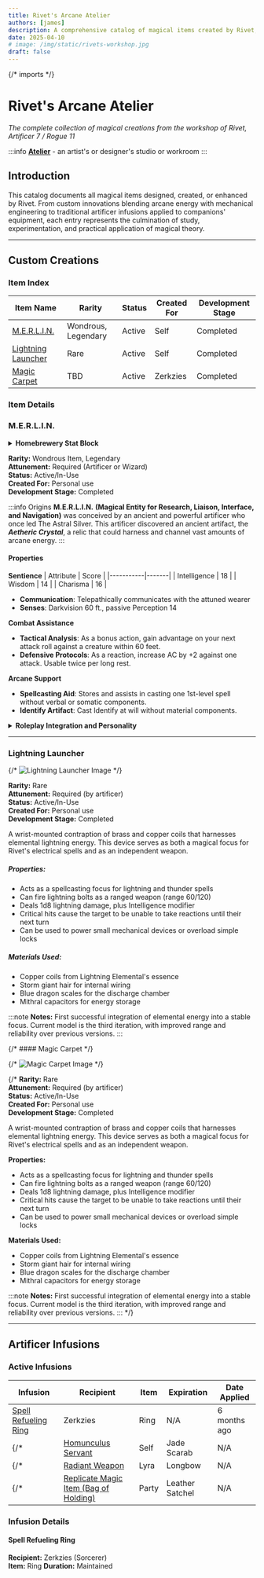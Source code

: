 ```yaml
---
title: Rivet's Arcane Atelier
authors: [james]
description: A comprehensive catalog of magical items created by Rivet, featuring custom innovations and artificer infusions.
date: 2025-04-10
# image: /img/static/rivets-workshop.jpg
draft: false
---
```


{/* imports */}


# Rivet's Arcane Atelier

*The complete collection of magical creations from the workshop of Rivet, Artificer 7 / Rogue 11*

:::info
**[Atelier](https://www.merriam-webster.com/dictionary/atelier)** - an artist's or designer's studio or workroom
:::

## Introduction

This catalog documents all magical items designed, created, or enhanced by Rivet. From custom innovations blending arcane energy with mechanical engineering to traditional artificer infusions applied to companions' equipment, each entry represents the culmination of study, experimentation, and practical application of magical theory.
<ResponsiveImage 
  src={RivetAtelier}
  alt="RivetAtelier"
/>


---

## Custom Creations

### Item Index

| Item Name | Rarity | Status | Created For | Development Stage |
|-----------|--------|--------|------------|------------------|
| [M.E.R.L.I.N.](#merlin) | Wondrous, Legendary | Active | Self | Completed |
| [Lightning Launcher](#lightning-launcher) | Rare | Active | Self | Completed |
| [Magic Carpet](#magic-carpet) | TBD | Active | Zerkzies | Completed |


### Item Details

### M.E.R.L.I.N.

<ResponsiveImage 
  src={MerlinImage}
  alt="MERLIN_Cubeoid" 
  width="400px" 
/>

<details>
  <summary><strong>Homebrewery Stat Block</strong></summary>
  
  For a printable stat block and complete game mechanics for MERLIN, view the 
  [Homebrewery document](https://homebrewery.naturalcrit.com/share/ZFznmMd6W6Xj).
</details>

**Rarity:** Wondrous Item, Legendary  
**Attunement:** Required (Artificer or Wizard)  
**Status:** Active/In-Use  
**Created For:** Personal use  
**Development Stage:** Completed  

:::info Origins
**M.E.R.L.I.N.** **(Magical Entity for Research, Liaison, Interface, and Navigation)** was conceived by an ancient and powerful artificer who once led The Astral Silver. This artificer discovered an ancient artifact, the ***Aetheric Crystal***, a relic that could harness and channel vast amounts of arcane energy.
:::

#### Properties

**Sentience**
| Attribute | Score |
|-----------|-------|
| Intelligence | 18 |
| Wisdom | 14 |
| Charisma | 16 |
- **Communication**: Telepathically communicates with the attuned wearer
- **Senses**: Darkvision 60 ft., passive Perception 14

**Combat Assistance**
- **Tactical Analysis**: As a bonus action, gain advantage on your next attack roll against a creature within 60 feet.
- **Defensive Protocols**: As a reaction, increase AC by +2 against one attack. Usable twice per long rest.

**Arcane Support**
- **Spellcasting Aid**: Stores and assists in casting one 1st-level spell without verbal or somatic components.
- **Identify Artifact**: Cast Identify at will without material components.

<details>
  <summary><strong>Roleplay Integration and Personality</strong></summary>

  * MERLIN is logical, analytical, and somewhat aloof. It possesses a dry wit and often provides commentary on situations, offering advice and tactical suggestions.
  
  * MERLIN views its user as a valuable partner and has a vested interest in their survival and success.
</details>

---

### Lightning Launcher

{/* ![Lightning Launcher Image](/static/lightning-launcher.png) */}

**Rarity:** Rare  
**Attunement:** Required (by artificer)  
**Status:** Active/In-Use  
**Created For:** Personal use  
**Development Stage:** Completed

A wrist-mounted contraption of brass and copper coils that harnesses elemental lightning energy. This device serves as both a magical focus for Rivet's electrical spells and as an independent weapon.

##### Properties:
- Acts as a spellcasting focus for lightning and thunder spells
- Can fire lightning bolts as a ranged weapon (range 60/120)
- Deals 1d8 lightning damage, plus Intelligence modifier
- Critical hits cause the target to be unable to take reactions until their next turn
- Can be used to power small mechanical devices or overload simple locks

##### Materials Used:
- Copper coils from Lightning Elemental's essence
- Storm giant hair for internal wiring
- Blue dragon scales for the discharge chamber
- Mithral capacitors for energy storage

:::note
**Notes:** First successful integration of elemental energy into a stable focus. Current model is the third iteration, with improved range and reliability over previous versions.
:::

{/* #### Magic Carpet */}

{/* ![Magic Carpet Image](/static/magic-carpet.png) */}

{/* **Rarity:** Rare  
**Attunement:** Required (by artificer)  
**Status:** Active/In-Use  
**Created For:** Personal use  
**Development Stage:** Completed

A wrist-mounted contraption of brass and copper coils that harnesses elemental lightning energy. This device serves as both a magical focus for Rivet's electrical spells and as an independent weapon.

**Properties:**
- Acts as a spellcasting focus for lightning and thunder spells
- Can fire lightning bolts as a ranged weapon (range 60/120)
- Deals 1d8 lightning damage, plus Intelligence modifier
- Critical hits cause the target to be unable to take reactions until their next turn
- Can be used to power small mechanical devices or overload simple locks

**Materials Used:**
- Copper coils from Lightning Elemental's essence
- Storm giant hair for internal wiring
- Blue dragon scales for the discharge chamber
- Mithral capacitors for energy storage

:::note
**Notes:** First successful integration of elemental energy into a stable focus. Current model is the third iteration, with improved range and reliability over previous versions.
::: */}

---

## Artificer Infusions

### Active Infusions

| Infusion | Recipient | Item | Expiration | Date Applied |
|----------|-----------|------|------------|--------------|
| [Spell Refueling Ring](#spell-refueling-ring) | Zerkzies | Ring | N/A | 6 months ago |
{/* | [Homunculus Servant](#homunculus-servant) | Self | Jade Scarab | N/A | 2 months ago | */}
{/* | [Radiant Weapon](#radiant-weapon) | Lyra | Longbow | N/A | 1 month ago | */}
{/* | [Replicate Magic Item (Bag of Holding)](#replicate-magic-item) | Party | Leather Satchel | N/A | 3 months ago | */}

### Infusion Details

#### Spell Refueling Ring

**Recipient:** Zerkzies (Sorcerer)  
**Item:** Ring
**Duration:** Maintained